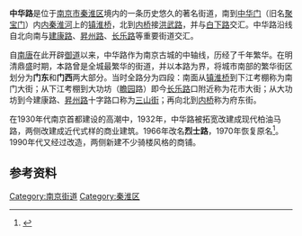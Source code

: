 {{他用
|subject=南京市的中華路
|other=其他地方的同名道路
|中華路
|disambig=無
}}
{{Infobox Shanghai Road
|中文道路名称=中华路
|道路属性=市区道路
|道路英文名=
|走向1=北
|走向2=南
|走向1(E)=N
|走向2(E)=S
|起点=
|终点=
|所在地区=[[江苏省|江苏省]][[南京市|南京市]]
|道路命名日期=1930年10月3日
}}
'''中华路'''是位于[[南京市|南京市]][[秦淮区|秦淮区]]境内的一条历史悠久的著名街道，南到[[中华门|中华门]]（旧名[[聚宝门|聚宝门]]）内[[内秦淮河|内秦淮河]]上的[[镇淮桥|镇淮桥]]，北到[[内桥|内桥]]接[[洪武路|洪武路]]，并与[[白下路|白下路]]交汇。中华路沿线自北向南与[[建康路|建康路]]、[[昇州路|昇州路]]、[[长乐路|长乐路]]等重要街道交汇。

自[[南唐|南唐]]在此开辟[[御道|御道]]以来，中华路作为南京古城的中轴线，历经了千年繁华。在明清鼎盛时期，本路曾是全城最繁华的街道，并以本路为界，将城市南部的繁华街区划分为'''门东'''和'''门西'''两大部分。当时全路分为四段：南面从[[镇淮桥|镇淮桥]]到下江考棚称为南门大街；从下江考棚到大功坊（[[瞻园|瞻园]]路）即今[[长乐路|长乐路]]口附近称为花市大街；从大功坊到今建康路、[[昇州路|昇州路]]十字路口称为[[三山街|三山街]]；再向北到[[内桥|内桥]]称为府东街。

在1930年代南京首都建设的高潮中，1932年，中华路被拓宽改建成现代柏油马路，两侧改建成近代式样的商业建筑。1966年改名'''烈士路'''，1970年恢复原名<ref name=yuan>{{Cite book|edition=第1版|title=南京地名源|url=https://www.worldcat.org/oclc/244104034|publisher=江苏科学技术出版社|date=1991|location=南京市|isbn=7-5345-1216-6|oclc=244104034|author=吕武进|author2=李绍成|author3=徐柏春|page=224}}</ref>。1990年代又经过改造，两侧新建不少骑楼风格的商铺。

==参考资料==
{{reflist}}

{{首都干路定名图}}
[[Category:南京街道|Category:南京街道]]
[[Category:秦淮区|Category:秦淮区]]